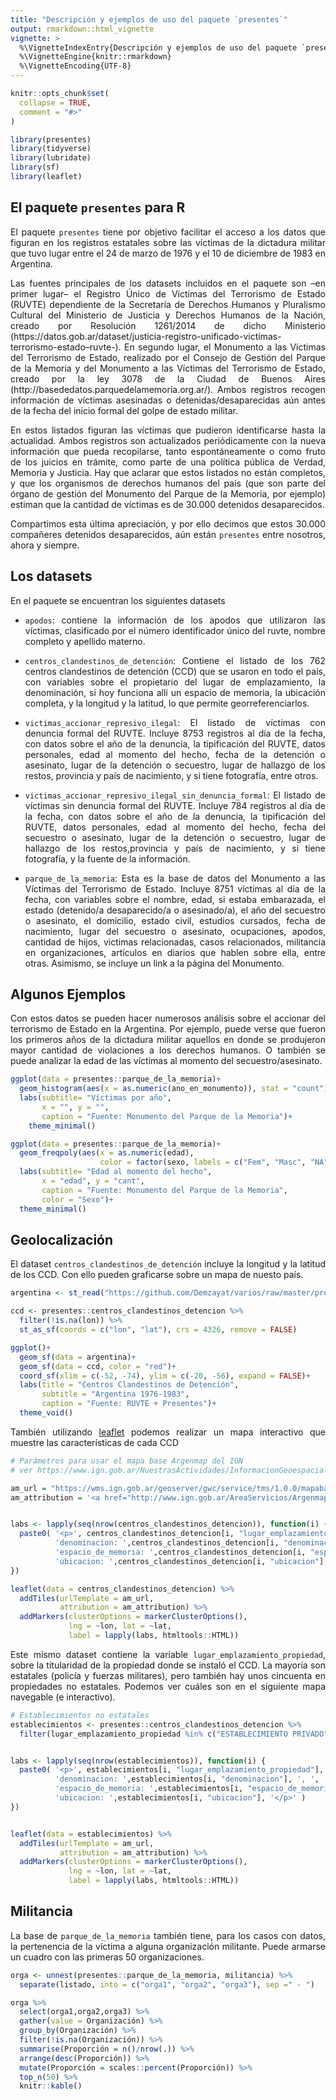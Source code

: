 ```yaml
---
title: "Descripción y ejemplos de uso del paquete `presentes`"
output: rmarkdown::html_vignette
vignette: >
  %\VignetteIndexEntry{Descripción y ejemplos de uso del paquete `presentes`}
  %\VignetteEngine{knitr::rmarkdown}
  %\VignetteEncoding{UTF-8}
---
```


```r
knitr::opts_chunk$set(
  collapse = TRUE,
  comment = "#>"
)
```

```r
library(presentes)
library(tidyverse)
library(lubridate)
library(sf)
library(leaflet)
```
<style>
body {
text-align: justify}
</style>

## El paquete `presentes` para R

El paquete `presentes` tiene por objetivo facilitar el acceso a los datos que figuran en los registros estatales sobre las víctimas de la dictadura militar que tuvo lugar entre el 24 de marzo de 1976 y el 10 de diciembre de 1983 en Argentina. 

Las fuentes principales de los datasets incluidos en el paquete son --en primer lugar-- el Registro Único de Víctimas del Terrorismo de Estado (RUVTE) dependiente de la Secretaría de Derechos Humanos y Pluralismo Cultural del Ministerio de Justicia y Derechos Humanos de la Nación, creado por Resolución 1261/2014 de dicho Ministerio (https://datos.gob.ar/dataset/justicia-registro-unificado-victimas-terrorismo-estado--ruvte-). En segundo lugar, el Monumento a las Víctimas del Terrorismo de Estado, realizado por el Consejo de Gestión del Parque de la Memoria y del Monumento a las Víctimas del Terrorismo de Estado, creado por la ley 3078 de la Ciudad de Buenos Aires (http://basededatos.parquedelamemoria.org.ar/). Ambos registros recogen información de víctimas asesinadas o detenidas/desaparecidas aún antes de la fecha del inicio formal del golpe de estado militar. 

En estos listados figuran las víctimas que pudieron identificarse hasta la actualidad. Ambos registros son actualizados periódicamente con la nueva información que pueda recopilarse, tanto espontáneamente o como fruto de los juicios en trámite, como parte de una política pública de Verdad, Memoria y Justicia. Hay que aclarar que estos listados no están completos, y que los organismos de derechos humanos del país (que son parte del órgano de gestión del Monumento del Parque de la Memoria, por ejemplo) estiman que la cantidad de víctimas es de 30.000 detenidos desaparecidos. 

Compartimos esta última apreciación, y por ello decimos que estos 30.000 compañeres detenidos desaparecidos, aún están `presentes` entre nosotros, ahora y siempre.


## Los datasets

En el paquete se encuentran los siguientes datasets

- `apodos`: contiene la información de los apodos que utilizaron las víctimas, clasificado por el número identificador único del ruvte, nombre completo y apellido materno.

- `centros_clandestinos_de_detención`: Contiene el listado de los 762 centros clandestinos de detención (CCD) que se usaron en todo el país, con variables sobre el propietario del lugar de emplazamiento, la denominación, si hoy funciona allí un espacio de memoria, la ubicación completa, y la longitud y la latitud, lo que permite georreferenciarlos.

- `victimas_accionar_represivo_ilegal`: El listado de víctimas con denuncia formal del RUVTE. Incluye 8753 registros al día de la fecha, con datos sobre el año de la denuncia, la tipificación del RUVTE, datos personales, edad al momento del hecho, fecha de la detención o asesinato, lugar de la detención o secuestro, lugar de hallazgo de los restos, provincia y país de nacimiento, y si tiene fotografía, entre otros.

- `victimas_accionar_represivo_ilegal_sin_denuncia_formal`: El listado de víctimas sin denuncia formal del RUVTE. Incluye 784 registros al día de la fecha, con datos sobre el año de la denuncia, la tipificación del RUVTE, datos personales, edad al momento del hecho, fecha del secuestro o asesinato, lugar de la detención o secuestro, lugar de hallazgo de los restos,provincia y país de nacimiento, y si tiene fotografía, y la fuente de la información.

- `parque_de_la_memoria`: Esta es la base de datos del Monumento a las Víctimas del Terrorismo de Estado. Incluye 8751 víctimas al día de la fecha, con variables sobre el nombre, edad, si estaba embarazada, el estado (detenido/a desaparecido/a o asesinado/a), el año del secuestro o asesinato, el domicilio, estado civil, estudios cursados, fecha de nacimiento, lugar del secuestro o asesinato, ocupaciones, apodos, cantidad de hijos, victimas relacionadas, casos relacionados, militancia en organizaciones, artículos en diarios que hablen sobre ella, entre otras. Asimismo, se incluye un link a la página del Monumento.

## Algunos Ejemplos

Con estos datos se pueden hacer numerosos análisis sobre el accionar del terrorismo de Estado en la Argentina. Por ejemplo, puede verse que fueron los primeros años de la dictadura militar aquellos en donde se produjeron mayor cantidad de violaciones a los derechos humanos. O también se puede analizar la edad de las víctimas al momento del secuestro/asesinato.

```r
ggplot(data = presentes::parque_de_la_memoria)+
  geom_histogram(aes(x = as.numeric(ano_en_monumento)), stat = "count")+
  labs(subtitle= "Víctimas por año",
       x = "", y = "",
       caption = "Fuente: Monumento del Parque de la Memoria")+
    theme_minimal()

ggplot(data = presentes::parque_de_la_memoria)+
  geom_freqpoly(aes(x = as.numeric(edad), 
                    color = factor(sexo, labels = c("Fem", "Masc", "NA"))), stat = "count", size = 1)+
  labs(subtitle= "Edad al momento del hecho",
       x = "edad", y = "cant",
       caption = "Fuente: Monumento del Parque de la Memoria",
       color = "Sexo")+
  theme_minimal()

```

## Geolocalización

El dataset `centros_clandestinos_de_detención` incluye la longitud y la latitud de los CCD. Con ello pueden graficarse sobre un mapa de nuesto país.

```r
argentina <- st_read("https://github.com/Demzayat/varios/raw/master/provinciasND.geojson")

ccd <- presentes::centros_clandestinos_detencion %>% 
  filter(!is.na(lon)) %>% 
  st_as_sf(coords = c("lon", "lat"), crs = 4326, remove = FALSE)

ggplot()+
  geom_sf(data = argentina)+
  geom_sf(data = ccd, color = "red")+
  coord_sf(xlim = c(-52, -74), ylim = c(-20, -56), expand = FALSE)+
  labs(title = "Centros Clandestinos de Detención",
       subtitle = "Argentina 1976-1983",
       caption = "Fuente: RUVTE + Presentes")+
  theme_void()
```


También utilizando [leaflet](https://rstudio.github.io/leaflet/) podemos realizar un mapa interactivo que muestre las características de cada CCD

```r
# Parámetros para usar el mapa base Argenmap del IGN 
# ver https://www.ign.gob.ar/NuestrasActividades/InformacionGeoespacial/ServiciosOGC/Leaflet

am_url = "https://wms.ign.gob.ar/geoserver/gwc/service/tms/1.0.0/mapabase_gris@EPSG%3A3857@png/{z}/{x}/{-y}.png"
am_attribution = '<a href="http://www.ign.gob.ar/AreaServicios/Argenmap/IntroduccionV2" target="_blank">Instituto Geográfico Nacional</a> + <a href="http://www.osm.org/copyright" target="_blank">OpenStreetMap</a>'


labs <- lapply(seq(nrow(centros_clandestinos_detencion)), function(i) {
  paste0( '<p>', centros_clandestinos_detencion[i, "lugar_emplazamiento_propiedad"], '<p></p>', 
          'denominacion: ',centros_clandestinos_detencion[i, "denominacion"], ', ', 
          'espacio_de_memoria: ',centros_clandestinos_detencion[i, "espacio_de_memoria"],'</p><p>', 
          'ubicacion: ',centros_clandestinos_detencion[i, "ubicacion"], '</p>' ) 
})

leaflet(data = centros_clandestinos_detencion) %>% 
  addTiles(urlTemplate = am_url,
           attribution = am_attribution) %>% 
  addMarkers(clusterOptions = markerClusterOptions(),
             lng = ~lon, lat = ~lat, 
             label = lapply(labs, htmltools::HTML))
```

Este mismo dataset contiene la variable `lugar_emplazamiento_propiedad`, sobre la titularidad de la propiedad donde se instaló el CCD. La mayoría son estatales (policía y fuerzas militares), pero también hay unos cincuenta en propiedades no estatales. Podemos ver cuáles son en el siguiente mapa navegable (e interactivo).

```r
# Establecimientos no estatales
establecimientos <- presentes::centros_clandestinos_detencion %>% 
  filter(lugar_emplazamiento_propiedad %in% c("ESTABLECIMIENTO PRIVADO","PARTICULAR (VIVIENDA O SIMILAR)","SIN ESTABLECER PROPIEDAD","EJÉRCITO / ESTABLECIMIENTO PRIVADO","PARTICULAR (LOCAL)"))


labs <- lapply(seq(nrow(establecimientos)), function(i) {
  paste0( '<p>', establecimientos[i, "lugar_emplazamiento_propiedad"], '<p></p>', 
          'denominacion: ',establecimientos[i, "denominacion"], ', ', 
          'espacio_de_memoria: ',establecimientos[i, "espacio_de_memoria"],'</p><p>', 
          'ubicacion: ',establecimientos[i, "ubicacion"], '</p>' ) 
})


leaflet(data = establecimientos) %>% 
  addTiles(urlTemplate = am_url,
           attribution = am_attribution) %>% 
  addMarkers(clusterOptions = markerClusterOptions(),
             lng = ~lon, lat = ~lat, 
             label = lapply(labs, htmltools::HTML))
```




## Militancia

La base de `parque_de_la_memoria` también tiene, para los casos con datos, la pertenencia de la víctima a alguna organización militante. Puede armarse un cuadro con las primeras 50 organizaciones.

```r
orga <- unnest(presentes::parque_de_la_memoria, militancia) %>% 
  separate(listado, into = c("orga1", "orga2", "orga3"), sep =" - ")

orga %>% 
  select(orga1,orga2,orga3) %>% 
  gather(value = Organización) %>% 
  group_by(Organización) %>%
  filter(!is.na(Organización)) %>% 
  summarise(Proporción = n()/nrow(.)) %>%
  arrange(desc(Proporción)) %>% 
  mutate(Proporción = scales::percent(Proporción)) %>% 
  top_n(50) %>% 
  knitr::kable()

```

